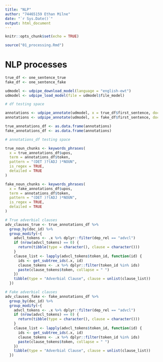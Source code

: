 ```yaml
---
title: "NLP"
author: "74465159 Ethan Milne"
date: "`r Sys.Date()`"
output: html_document
---
```


```r
knitr::opts_chunk$set(echo = TRUE)
```

```r
source("01_processing.Rmd")
```

# NLP processes
```r
true_df <- one_sentence_true
fake_df <- one_sentence_fake

udmodel <- udpipe_download_model(language = "english-ewt")
udmodel <- udpipe_load_model(file = udmodel$file_model)
```

```r
# df testing space

```



```r
annotations <- udpipe_annotate(udmodel, x = true_df$first_sentence, doc_id = df$entry)
annotations <- udpipe_annotate(udmodel, x = fake_df$first_sentence, doc_id = df$entry)

true_annotations_df <- as.data.frame(annotations)
fake_annotations_df <- as.data.frame(annotations)
```

```r
# annotations_df testing space

```

```r
true_noun_chunks <- keywords_phrases(
  x = true_annotations_df$upos,
  term = annotations_df$token,
  pattern = "(DET )?(ADJ )*NOUN",
  is_regex = TRUE,
  detailed = TRUE
)

fake_noun_chunks <- keywords_phrases(
  x = fake_annotations_df$upos,
  term = annotations_df$token,
  pattern = "(DET )?(ADJ )*NOUN",
  is_regex = TRUE,
  detailed = TRUE
)
```


```r
# True adverbial clauses
adv_clauses_true <- true_annotations_df %>%
  group_by(doc_id) %>%
  group_modify(~{
    advcl_tokens <- .x %>% dplyr::filter(dep_rel == "advcl")
    if (nrow(advcl_tokens) == 0) {
      return(tibble(type = character(), clause = character()))
    }
    clause_list <- lapply(advcl_tokens$token_id, function(id) {
      ids <- get_subtree_ids(.x, id)
      clause_tokens <- .x %>% dplyr::filter(token_id %in% ids)
      paste(clause_tokens$token, collapse = " ")
    })
    tibble(type = "Adverbial Clause", clause = unlist(clause_list))
  })

# Fake adverbial clauses
adv_clauses_fake <- fake_annotations_df %>%
  group_by(doc_id) %>%
  group_modify(~{
    advcl_tokens <- .x %>% dplyr::filter(dep_rel == "advcl")
    if (nrow(advcl_tokens) == 0) {
      return(tibble(type = character(), clause = character()))
    }
    clause_list <- lapply(advcl_tokens$token_id, function(id) {
      ids <- get_subtree_ids(.x, id)
      clause_tokens <- .x %>% dplyr::filter(token_id %in% ids)
      paste(clause_tokens$token, collapse = " ")
    })
    tibble(type = "Adverbial Clause", clause = unlist(clause_list))
  })
```
